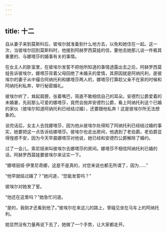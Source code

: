 ```yaml
---
---
---
```

title: 十二
---



自从妻子来到莫斯科后，彼埃尔就准备到什么地方去，以免和她住在一起。这一次，当彼埃尔回到莫斯科时，他接到阿赫罗西莫娃的信，要他去她那儿谈一件极其重要的、与娜塔莎的婚事有关的事情。

在女主人的卧室里，在彼埃尔发誓不把他所知道的事情透露出去之后，阿赫罗西莫娃告诉彼埃尔，娜塔莎背着父母回绝了未婚夫的爱情，其原因就是阿纳托利，是彼埃尔的妻子从中撮合阿纳托利和娜塔莎两人的，娜塔莎打算趁父亲不在家的时候和阿纳托利私奔，举行秘密婚礼。

彼埃尔听了，耸起肩膀，张着嘴巴，简直不敢相信自己的耳朵。安德烈公爵爱着的未婚妻，先前那么可爱的娜塔莎，竟然会抛弃安德烈公爵，看上阿纳托利这个已婚的家伙（彼埃尔知道阿纳托利已经结过婚），还要跟他私奔！这是彼埃尔所无法想象的。

谈完话后，女主人去找娜塔莎，因为他从彼埃尔处得知了阿纳托利已经结过婚的事实，她要把这一点告诉给娜塔莎。彼埃尔也走出房间，他遇到了老伯爵。老伯爵显得惶惑不安，因为今天早晨娜塔莎对他说，她已经和安德烈公爵解除了婚约。

过了一会儿，索尼娅来叫彼埃尔去娜塔莎的房间。娜塔莎不相信阿纳托利已婚的话，阿赫罗西莫娃要彼埃尔来证实一下。

“娜塔丽娅·伊里尼奇娜，这是不是真的，对您来说也都无所谓了，因为……”

“他早就结过婚了？”她问道，“您能发誓吗？”

彼埃尔对她发了誓。

“他还在这里吗？”她急忙问道。

“是的，我刚才还看到他了。”彼埃尔在来这儿的路上，曾碰见坐在马车上的阿纳托利。

她显然没有力量再说下去了，她做了一个手势，让大家都走开。